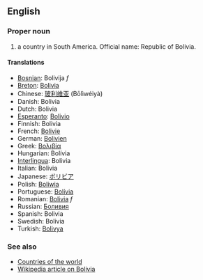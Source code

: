 ==English==

===Proper noun===

# a country in South America. Official name: Republic of Bolivia.

====Translations====
*[[Bosnian]]: Bolivija ''f''
*[[Breton]]: [[Bolivia]]
*Chinese: [[玻利维亚]] (Bōlìwéiyà)
*Danish: Bolivia
*Dutch: Bolivia
*[[Esperanto]]: [[Bolivio]]
*Finnish: Bolivia
*French: [[Bolivie]]
*German: [[Bolivien]]
*Greek: [[Βολιβία]]
*Hungarian: Bolívia
*[[Interlingua]]: Bolivia
*Italian: Bolivia
*Japanese: [[ボリビア]]
*Polish: [[Boliwia]]
*Portuguese: [[Bolívia]]
*Romanian: [[Bolivia]] ''f''
*Russian: [[Боливия]]
*Spanish: Bolivia
*Swedish: Bolivia
*Turkish: [[Bolivya]]

===See also===
*[[Countries of the world]]
*[[en:Bolivia|Wikipedia article on Bolivia]]